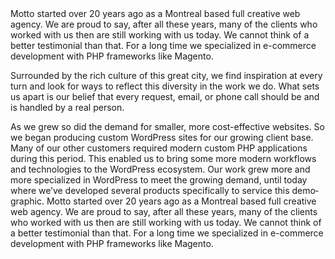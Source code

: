 ---
---

<About title="About Us" lang="en">
Motto started over 20 years ago as a Montreal based full creative web agency. We are proud to say, after all these years, many of the clients who worked with us then are still working with us today. We cannot think of a better testimonial than that. For a long time we specialized in e-commerce development with PHP frameworks like Magento.

Surrounded by the rich culture of this great city, we find inspiration at every turn and look for ways to reflect this diversity in the work we do. What sets us apart is our belief that every request, email, or phone call should be and is handled by a real person.

As we grew so did the demand for smaller, more cost-effective websites. So we began producing custom WordPress sites for our growing client base. Many of our other customers required modern custom PHP applications during this period. This enabled us to bring some more modern workflows and technologies to the WordPress ecosystem. Our work grew more and more specialized in WordPress to meet the growing demand, until today where we’ve developed several products specifically to service this demographic.
Motto started over 20 years ago as a Montreal based full creative web agency. We are proud to say, after all these years, many of the clients who worked with us then are still working with us today. We cannot think of a better testimonial than that. For a long time we specialized in e-commerce development with PHP frameworks like Magento.
</About>